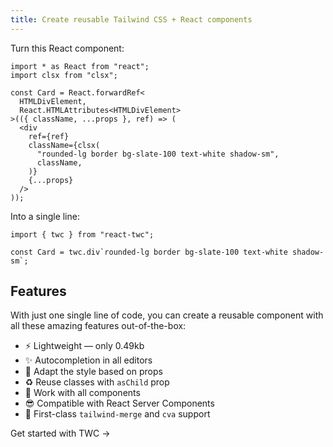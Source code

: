 ```yaml
---
title: Create reusable Tailwind CSS + React components
---
```



<Hero />

<div className="flex flex-col gap-8">
<div className="flex-1">
  <div className="text-xl text-center font-semibold">Turn this React component:</div>

```tsx
import * as React from "react";
import clsx from "clsx";

const Card = React.forwardRef<
  HTMLDivElement,
  React.HTMLAttributes<HTMLDivElement>
>(({ className, ...props }, ref) => (
  <div
    ref={ref}
    className={clsx(
      "rounded-lg border bg-slate-100 text-white shadow-sm",
      className,
    )}
    {...props}
  />
));
```

</div>
<div className="flex-1">
  <div className="text-xl text-center font-semibold">Into a single line:</div>

```tsx
import { twc } from "react-twc";

const Card = twc.div`rounded-lg border bg-slate-100 text-white shadow-sm`;
```

</div>
</div>

## Features

With just one single line of code, you can create a reusable component with all these amazing features out-of-the-box:

- ⚡️ Lightweight — only 0.49kb
- ✨ Autocompletion in all editors
- 🎨 Adapt the style based on props
- ♻️ Reuse classes with `asChild` prop
- 🦄 Work with all components
- 😎 Compatible with React Server Components
- 🚀 First-class `tailwind-merge` and `cva` support

<div className="my-8">
  <Link
    className="inline-block text-lg rounded-lg border border-indigo-9 font-medium px-4 py-2 transition hover:border-indigo-11"
    href="/docs/getting-started"
  >
    Get started with TWC →
  </Link>
</div>
